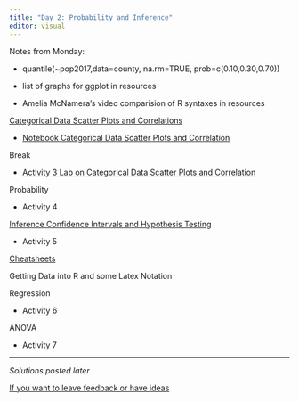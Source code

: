 ```yaml
---
title: "Day 2: Probability and Inference"
editor: visual
---
```


Notes from Monday:

-   quantile(\~pop2017,data=county, na.rm=TRUE, prob=c(0.10,0.30,0.70))

-   list of graphs for ggplot in resources

-   Amelia McNamera's video comparision of R syntaxes in resources

[Categorical Data Scatter Plots and Correlations](../Day_1/Activity_3_Categorical_Vars/SLIDES_Day1-Categorial-Data_Correlation.pdf)

<!-- ::: download_btn -->

<!-- ```{r} -->

<!-- #| echo: false -->

<!-- library(downloadthis) -->

<!-- download_link( -->

<!--   link = "https://github.com/HCC-R-Workshop/R-workshop-website/blob/main/Day_1/Activity_3_Categorical_Vars/Notebook_WSDay1_Categorical_Data_ScatterPlots_Correlation.Rmd", -->

<!--   button_label = "Download Categorical Rmd", -->

<!--   button_type = c("success"), -->

<!--   has_icon = TRUE, -->

<!--   icon = "fa fa-save", -->

<!--   self_contained = FALSE -->

<!-- ) -->

<!-- ``` -->

<!-- ::: -->

-   [Notebook Categorical Data Scatter Plots and Correlation](https://drive.google.com/uc?export=download&id=1UDrEYbRr_gSGkxLTPQaNlajx9J1bRAVL)

Break

-   [Activity 3 Lab on Categorical Data Scatter Plots and Correlation](https://drive.google.com/uc?export=download&id=15WwJxqTw7vHn4wNWaeeCge4d6jhRONan)

Probability

-   Activity 4

[Inference Confidence Intervals and Hypothesis Testing](./CI-and-hypothesis-testing.html)

-   Activity 5

[Cheatsheets](../Resources.html)

Getting Data into R and some Latex Notation

Regression

-   Activity 6

ANOVA

-   Activity 7

------------------------------------------------------------------------

*Solutions posted later* <!-- # [Activity 3](./Activity_3_Categorical_Vars/LAB_WSDay1_SOLUTIONS_Categorical-Data_Scatterplots_Correlation.pdf) -->

[If you want to leave feedback or have ideas](https://docs.google.com/document/d/1YnoZr6WPz0dvW3B-PQ_dDob-ieUepgFqYbG8FOzJuFc/edit?usp=sharing)
